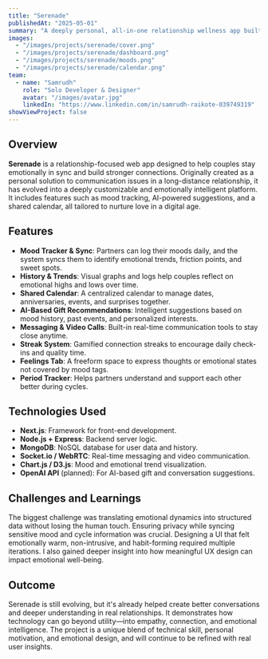 ---
title: "Serenade"
publishedAt: "2025-05-01"
summary: "A deeply personal, all-in-one relationship wellness app built to help couples stay emotionally connected, communicate better, and grow together."
images:
  - "/images/projects/serenade/cover.png"
  - "/images/projects/serenade/dashboard.png"
  - "/images/projects/serenade/moods.png"
  - "/images/projects/serenade/calendar.png"
team:
  - name: "Samrudh"
    role: "Solo Developer & Designer"
    avatar: "/images/avatar.jpg"
    linkedIn: "https://www.linkedin.com/in/samrudh-raikote-039749319"
showViewProject: false
---

## Overview

**Serenade** is a relationship-focused web app designed to help couples stay emotionally in sync and build stronger connections. Originally created as a personal solution to communication issues in a long-distance relationship, it has evolved into a deeply customizable and emotionally intelligent platform. It includes features such as mood tracking, AI-powered suggestions, and a shared calendar, all tailored to nurture love in a digital age.

## Features

- **Mood Tracker & Sync**: Partners can log their moods daily, and the system syncs them to identify emotional trends, friction points, and sweet spots.
- **History & Trends**: Visual graphs and logs help couples reflect on emotional highs and lows over time.
- **Shared Calendar**: A centralized calendar to manage dates, anniversaries, events, and surprises together.
- **AI-Based Gift Recommendations**: Intelligent suggestions based on mood history, past events, and personalized interests.
- **Messaging & Video Calls**: Built-in real-time communication tools to stay close anytime.
- **Streak System**: Gamified connection streaks to encourage daily check-ins and quality time.
- **Feelings Tab**: A freeform space to express thoughts or emotional states not covered by mood tags.
- **Period Tracker**: Helps partners understand and support each other better during cycles.

## Technologies Used

- **Next.js**: Framework for front-end development.
- **Node.js + Express**: Backend server logic.
- **MongoDB**: NoSQL database for user data and history.
- **Socket.io / WebRTC**: Real-time messaging and video communication.
- **Chart.js / D3.js**: Mood and emotional trend visualization.
- **OpenAI API** (planned): For AI-based gift and conversation suggestions.

## Challenges and Learnings

The biggest challenge was translating emotional dynamics into structured data without losing the human touch. Ensuring privacy while syncing sensitive mood and cycle information was crucial. Designing a UI that felt emotionally warm, non-intrusive, and habit-forming required multiple iterations. I also gained deeper insight into how meaningful UX design can impact emotional well-being.

## Outcome

Serenade is still evolving, but it's already helped create better conversations and deeper understanding in real relationships. It demonstrates how technology can go beyond utility—into empathy, connection, and emotional intelligence. The project is a unique blend of technical skill, personal motivation, and emotional design, and will continue to be refined with real user insights.